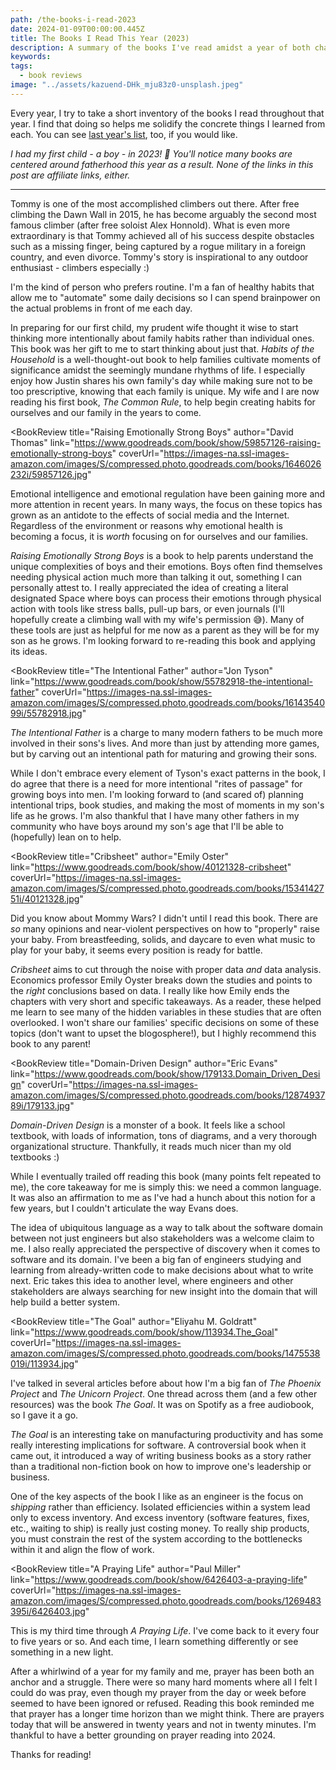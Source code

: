 ```yaml
---
path: /the-books-i-read-2023
date: 2024-01-09T00:00:00.445Z
title: The Books I Read This Year (2023)
description: A summary of the books I've read amidst a year of both chaos and joy.
keywords:
tags:
  - book reviews
image: "../assets/kazuend-DHk_mju83z0-unsplash.jpeg"
---
```




Every year, I try to take a short inventory of the books I read throughout that year. I find that doing so helps me solidify the concrete things I learned from each. You can see [last year's list](https://dangoslen.me/blog/the-books-i-read-this-year-2022), too, if you would like.

<InfoCard>

<span>
  
<i>I had my first child - a boy - in 2023! 👶 You'll notice many books are centered around fatherhood this year as a result. None of the links in this post are affiliate links, either.</i>

</span>

</InfoCard>

---


<BookReview title="The Push: A Climber's Search for the Path"  
  author="Tommy Caldwell" 
  link="https://www.goodreads.com/book/show/33155369-the-push" 
  coverUrl="https://images-na.ssl-images-amazon.com/images/S/compressed.photo.goodreads.com/books/1481084931i/33155369.jpg">

Tommy is one of the most accomplished climbers out there. After free climbing the Dawn Wall in 2015, he has become arguably the second most famous climber (after free soloist Alex Honnold). What is even more extraordinary is that Tommy achieved all of his success despite obstacles such as a missing finger, being captured by a rogue military in a foreign country, and even divorce. Tommy's story is inspirational to any outdoor enthusiast - climbers especially :)

</BookReview>

<BookReview title="Habits of the Household" 
  author="Justin Whitmel Earley" 
  link="https://www.goodreads.com/book/show/57468025-habits-of-the-household" 
  coverUrl="https://images-na.ssl-images-amazon.com/images/S/compressed.photo.goodreads.com/books/1619543761i/57468025.jpg">

I'm the kind of person who prefers routine. I'm a fan of healthy habits that allow me to "automate" some daily decisions so I can spend brainpower on the actual problems in front of me each day. 

In preparing for our first child, my prudent wife thought it wise to start thinking more intentionally about family habits rather than individual ones. This book was her gift to me to start thinking about just that. _Habits of the Household_ is a well-thought-out book to help families cultivate moments of significance amidst the seemingly mundane rhythms of life. I especially enjoy how Justin shares his own family's day while making sure not to be too prescriptive, knowing that each family is unique. My wife and I are now reading his first book, _The Common Rule_, to help begin creating habits for ourselves and our family in the years to come.

</BookReview>

<BookReview title="Raising Emotionally Strong Boys"
  author="David Thomas"
  link="https://www.goodreads.com/book/show/59857126-raising-emotionally-strong-boys"
  coverUrl="https://images-na.ssl-images-amazon.com/images/S/compressed.photo.goodreads.com/books/1646026232i/59857126.jpg"
>

Emotional intelligence and emotional regulation have been gaining more and more attention in recent years. In many ways, the focus on these topics has grown as an antidote to the effects of social media and the Internet. Regardless of the environment or reasons why emotional health is becoming a focus, it is _worth_ focusing on for ourselves and our families.

_Raising Emotionally Strong Boys_ is a book to help parents understand the unique complexities of boys and their emotions. Boys often find themselves needing physical action much more than talking it out, something I can personally attest to. I really appreciated the idea of creating a literal designated Space where boys can process their emotions through physical action with tools like stress balls, pull-up bars, or even journals (I'll hopefully create a climbing wall with my wife's permission 😅). Many of these tools are just as helpful for me now as a parent as they will be for my son as he grows. I'm looking forward to re-reading this book and applying its ideas.

</BookReview>

<BookReview title="The Intentional Father"
  author="Jon Tyson"
  link="https://www.goodreads.com/book/show/55782918-the-intentional-father"
  coverUrl="https://images-na.ssl-images-amazon.com/images/S/compressed.photo.goodreads.com/books/1614354099i/55782918.jpg"
>

_The Intentional Father_ is a charge to many modern fathers to be much more involved in their sons's lives. And more than just by attending more games, but by carving out an intentional path for maturing and growing their sons. 

While I don't embrace every element of Tyson's exact patterns in the book, I do agree that there is a need for more intentional "rites of passage" for growing boys into men. I'm looking forward to (and scared of) planning intentional trips, book studies, and making the most of moments in my son's life as he grows. I'm also thankful that I have many other fathers in my community who have boys around my son's age that I'll be able to (hopefully) lean on to help.

</BookReview>

<BookReview title="Cribsheet"
  author="Emily Oster"
  link="https://www.goodreads.com/book/show/40121328-cribsheet"
  coverUrl="https://images-na.ssl-images-amazon.com/images/S/compressed.photo.goodreads.com/books/1534142751i/40121328.jpg"
>

Did you know about Mommy Wars? I didn't until I read this book. There are _so_ many opinions and near-violent perspectives on how to "properly" raise your baby. From breastfeeding, solids, and daycare to even what music to play for your baby, it seems every position is ready for battle. 

_Cribsheet_ aims to cut through the noise with proper data _and_ data analysis. Economics professor Emily Oyster breaks down the studies and points to the _right_ conclusions based on data. I really like how Emily ends the chapters with very short and specific takeaways. As a reader, these helped me learn to see many of the hidden variables in these studies that are often overlooked. I won't share our families' specific decisions on some of these topics (don't want to upset the blogosphere!), but I highly recommend this book to any parent!

</BookReview>

<BookReview title="Domain-Driven Design"
  author="Eric Evans"
  link="https://www.goodreads.com/book/show/179133.Domain_Driven_Design"
  coverUrl="https://images-na.ssl-images-amazon.com/images/S/compressed.photo.goodreads.com/books/1287493789i/179133.jpg"
>

_Domain-Driven Design_ is a monster of a book. It feels like a school textbook, with loads of information, tons of diagrams, and a very thorough organizational structure. Thankfully, it reads much nicer than my old textbooks :)

While I eventually trailed off reading this book (many points felt repeated to me), the core takeaway for me is simply this: we need a common language. It was also an affirmation to me as I've had a hunch about this notion for a few years, but I couldn't articulate the way Evans does. 

The idea of ubiquitous language as a way to talk about the software domain between not just engineers but also stakeholders was a welcome claim to me. I also really appreciated the perspective of discovery when it comes to software and its domain. I've been a big fan of engineers studying and learning from already-written code to make decisions about what to write next. Eric takes this idea to another level, where engineers and other stakeholders are always searching for new insight into the domain that will help build a better system. 

</BookReview>

<BookReview title="The Goal"
  author="Eliyahu M. Goldratt"
  link="https://www.goodreads.com/book/show/113934.The_Goal"
  coverUrl="https://images-na.ssl-images-amazon.com/images/S/compressed.photo.goodreads.com/books/1475538019i/113934.jpg"
>

I've talked in several articles before about how I'm a big fan of _The Phoenix Project_ and _The Unicorn Project_. One thread across them (and a few other resources) was the book _The Goal_. It was on Spotify as a free audiobook, so I gave it a go. 

_The Goal_ is an interesting take on manufacturing productivity and has some really interesting implications for software. A controversial book when it came out, it introduced a way of writing business books as a story rather than a traditional non-fiction book on how to improve one's leadership or business. 

One of the key aspects of the book I like as an engineer is the focus on _shipping_ rather than efficiency. Isolated efficiencies within a system lead only to excess inventory. And excess inventory (software features, fixes, etc., waiting to ship) is really just costing money. To really ship products, you must constrain the rest of the system according to the bottlenecks within it and align the flow of work.

</BookReview>

<BookReview title="A Praying Life"
  author="Paul Miller"
  link="https://www.goodreads.com/book/show/6426403-a-praying-life"
  coverUrl="https://images-na.ssl-images-amazon.com/images/S/compressed.photo.goodreads.com/books/1269483395i/6426403.jpg"
>

This is my third time through _A Praying Life_. I've come back to it every four to five years or so. And each time, I learn something differently or see something in a new light.

After a whirlwind of a year for my family and me, prayer has been both an anchor and a struggle. There were so many hard moments where all I felt I could do was pray, even though my prayer from the day or week before seemed to have been ignored or refused. Reading this book reminded me that prayer has a longer time horizon than we might think. There are prayers today that will be answered in twenty years and not in twenty minutes. I'm thankful to have a better grounding on prayer reading into 2024.

</BookReview>

Thanks for reading! 





